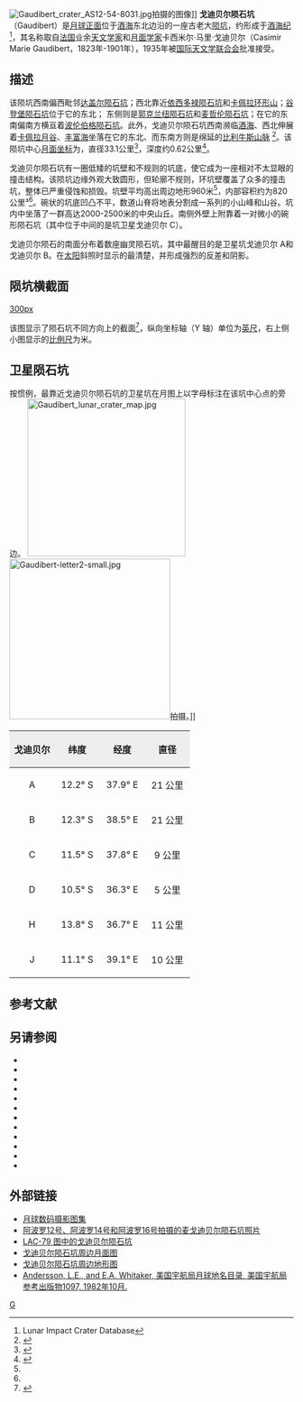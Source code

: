 {{lunar crater data|
 image=Gaudibert crater 4072 h2.jpg|
 caption=月球轨道器4号拍摄的图像|
 latitude=10.93|
 N_or_S=S|
 longitude=37.82|
 E_or_W=E|
 diameter=33.1公里|
 depth=0.62公里|
 colong=323|
 eponym=卡西米尔·马·戈迪贝尔}}
[[Image:Gaudibert_crater_AS12-54-8031.jpg|thumb]]拍摄的图像]]
'''戈迪贝尔陨石坑'''（Gaudibert）是[[月球正面|月球正面]]位于[[酒海|酒海]]东北边沿的一座古老大[[撞击坑|陨坑]]，约形成于[[酒海纪|酒海纪]]<ref name=LICD>Lunar Impact Crater Database</ref>，其名称取自[[法国|法国]]业余[[天文学家|天文学家]]和[[月面学|月面学家]]卡西米尔·马里·戈迪贝尔（Casimir Marie Gaudibert，1823年-1901年），1935年被[[国际天文学联合会|国际天文学联合会]]批准接受。

==描述==
该陨坑西南偏西毗邻[[达盖尔陨石坑|达盖尔陨石坑]]；西北靠近[[依西多禄陨石坑|依西多禄陨石坑]]和[[卡佩拉环形山|卡佩拉环形山]]；[[谷登堡陨石坑|谷登堡陨石坑]]位于它的东北；
东侧则是[[郭克兰纽陨石坑|郭克兰纽陨石坑]]和[[麦哲伦陨石坑|麦哲伦陨石坑]]；在它的东南偏南方横亘着[[波伦伯格陨石坑|波伦伯格陨石坑]]。此外，戈迪贝尔陨石坑西南濒临[[酒海|酒海]]、西北伸展着[[卡佩拉环形山|卡佩拉月谷]]、[[丰富海|丰富海]]坐落在它的东北、而东南方则是绵延的[[比利牛斯山脉_(月球)|比利牛斯山脉]]
<ref>{{Cite web |url=http://planetarynames.wr.usgs.gov/images/Lunar/lac_79_wac.pdf |title=Crater Gaudibert on LAC-79 map. |accessdate=2016-08-27 |archive-date=2018-05-30 |archive-url=https://web.archive.org/web/20180530171910/https://planetarynames.wr.usgs.gov/images/Lunar/lac_79_wac.pdf |dead-url=no }}</ref>。该陨坑中心[[月面坐标|月面坐标]]为{{Coord|10.93|S|37.82|E|globe:Moon|nogoogle=1|noosm=1}}，直径33.1公里<ref name="IAU">{{Cite web |url=http://planetarynames.wr.usgs.gov/Feature/2116 |title=Directory of the International Astronomical Union |access-date=2016-08-27 |archive-date=2018-07-02 |archive-url=https://web.archive.org/web/20180702175929/https://planetarynames.wr.usgs.gov/Feature/2116 |dead-url=no }}</ref>，深度约0.62公里<ref>{{Cite web |url=http://fisherka.csolutionshosting.net/astronote/plan/craterdepth/html/CraterDepthFeatureNameWestfall.html |title=John E. Westfall's Atlas of the Lunar Terminator, Cambridge Univ. Press (2000) |accessdate=2016-08-27 |archive-date=2014-12-18 |archive-url=https://archive.today/20141218234310/http://fisherka.csolutionshosting.net/astronote/plan/craterdepth/html/CraterDepthFeatureNameWestfall.html |dead-url=yes }}</ref>。

戈迪贝尔陨石坑有一圈低矮的坑壁和不规则的坑底，使它成为一座相对不太显眼的撞击结构。该陨坑边缘外观大致圆形，但轮廓不规则，环坑壁覆盖了众多的撞击坑，整体已严重侵蚀和损毁。坑壁平均高出周边地形960米<ref name="LICD"/>，内部容积约为820公里³<ref name="LICD"/>。碗状的坑底凹凸不平，数道山脊将地表分割成一系列的小山峰和山谷。坑内中坐落了一群高达2000-2500米的中央山丘。南侧外壁上附靠着一对微小的碗形陨石坑（其中位于中间的是坑卫星戈迪贝尔 C）。

戈迪贝尔陨石的南面分布着数座幽灵陨石坑，其中最醒目的是卫星坑戈迪贝尔 A和戈迪贝尔 B。在[[太阳|太阳]]斜照时显示的最清楚，并形成强烈的反差和阴影。

==陨坑横截面==
[[image:Gaudibert_crater_cross_section.jpg|300px]]

该图显示了陨石坑不同方向上的截面<ref>{{Cite web |url=http://ntrs.nasa.gov/archive/nasa/casi.ntrs.nasa.gov/19660012493_1966012493.pdf |title=Catalogue of lunar craters cross sections I Craters with peaks by Gerald S. Hawkins, William H. Zack and Stephen M. Saslow |accessdate=2016-08-27 |archive-date=2013-11-05 |archive-url=https://web.archive.org/web/20131105120354/http://ntrs.nasa.gov/archive/nasa/casi.ntrs.nasa.gov/19660012493_1966012493.pdf |dead-url=no }}</ref>，纵向坐标轴（Y 轴）单位为[[英尺|英尺]]，右上侧小图显示的[[比例尺|比例尺]]为米。

==卫星陨石坑==
按惯例，最靠近戈迪贝尔陨石坑的卫星坑在月图上以字母标注在该坑中心点的旁边。
[[Image:Gaudibert_lunar_crater_map.jpg|280px]]
[[Image:Gaudibert-letter2-small.jpg|285px]]拍摄。]]

{| class="wikitable"
!width="25%" style="background:#eeeeee;" |戈迪贝尔 
!width="25%" style="background:#eeeeee;" |纬度
!width="25%" style="background:#eeeeee;" |经度
!width="25%" style="background:#eeeeee;" |直径
|-
|align="center"|A
|align="center"|12.2° S
|align="center"|37.9° E
|align="center"|21 公里
|-
|align="center"|B
|align="center"|12.3° S
|align="center"|38.5° E
|align="center"|21 公里
|-
|align="center"|C
|align="center"|11.5° S
|align="center"|37.8° E
|align="center"|9 公里
|-
|align="center"|D
|align="center"|10.5° S
|align="center"|36.3° E
|align="center"|5 公里
|-
|align="center"|H
|align="center"|13.8° S
|align="center"|36.7° E
|align="center"|11 公里
|-
|align="center"|J
|align="center"|11.1° S
|align="center"|39.1° E
|align="center"|10 公里
|}{{clear}}
==参考文献==
{{reflist}}

==另请参阅==
{{refbegin}}
* {{cite book
  | last1 = Andersson
  | first1 = L. E.
  | last2 = Whitaker
  | first2 = E. A.
  | authorlink2 = Ewen Whitaker
  | date = 1982
  | title = [[NASA|NASA]] Catalogue of Lunar Nomenclature
  | publisher = NASA RP-1097
  | ref = harv
  }}
* {{cite web
  | last = Blue
  | first = Jennifer
  | date = July 25, 2007
  | title = Gazetteer of Planetary Nomenclature
  | publisher = [[United_States_Geological_Survey|USGS]]
  | url = http://planetarynames.wr.usgs.gov/
  | accessdate = 2007-08-05
  | ref = harv
  | archive-date = 2012-04-08
  | archive-url = https://www.webcitation.org/66mXDr4G9?url=http://planetarynames.wr.usgs.gov/
  | dead-url = no
  }}
* {{cite book
  | last1 = Bussey
  | first1 = B.
  | authorlink1 = Ben Bussey
  | last2 = Spudis
  | first2 = P.
  | authorlink2 = Paul Spudis
  | date = 2004
  | title = The Clementine Atlas of the Moon
  | publisher = Cambridge University Press
  | location = New York
  | isbn = 978-0-521-81528-4
  | ref = harv
  }}
* {{cite book
  | last1 = Cocks
  | first1 = Elijah E.
  | last2 = Cocks
  | first2 = Josiah C.
  | date = 1995
  | title = Who's Who on the Moon: A Biographical Dictionary of Lunar Nomenclature
  | url = https://archive.org/details/isbn_9780936389271
  | publisher = Tudor Publishers
  | isbn = 978-0-936389-27-1
  | ref = harv
  }}
* {{cite web
  | last = McDowell
  | first = Jonathan
  | date = July 15, 2007
  | url = http://host.planet4589.org/astro/lunar/
  | title = Lunar Nomenclature
  | publisher = Jonathan's Space Report
  | accessdate = 2007-10-24
  | ref = harv
  | archive-date = 2012-05-26
  | archive-url = https://www.webcitation.org/67wcYNfK3?url=http://host.planet4589.org/astro/lunar/
  | dead-url = no
  }}
* {{cite journal| last1 = Menzel| first1 = D. H.| last2 = Minnaert| first2 = M.| last3 = Levin| first3 = B.| last4 = Dollfus| first4 = A.| last5 = Bell| first5 = B.| title = Report on Lunar Nomenclature by the Working Group of Commission 17 of the IAU| doi = 10.1007/BF00171763| journal = Space Science Reviews| volume = 12| issue = 2| pages = 136–186| date = 1971| bibcode = 1971SSRv...12..136M| ref = harv}}
* {{cite book
  | first = Patrick
  | last = Moore
  | authorlink = Patrick Moore
  | date = 2001
  | title = On the Moon
  | url = https://archive.org/details/patrickmooreonmo00patr
  | publisher = Sterling Publishing Co.
  | isbn = 978-0-304-35469-6
  | ref = harv
  }}
* {{cite book
  | first = Fred W.
  | last = Price
  | date = 1988
  | title = The Moon Observer's Handbook
  | publisher = Cambridge University Press
  | isbn = 978-0-521-33500-3
  | ref = harv
  }}
* {{cite book
  | last = Rükl
  | first = Antonín
  | authorlink = Antonín Rükl
  | date = 1990
  | title = Atlas of the Moon
  | publisher = Kalmbach Books
  | isbn = 978-0-913135-17-4
  | ref = harv
  }}
* {{cite book
  | last = Webb
  | first = Rev. T. W.
  | authorlink = Thomas William Webb
  | date = 1962
  | title = Celestial Objects for Common Telescopes
  | url = https://archive.org/details/celestialobjects00webb
  | edition = 6th revised
  | publisher = Dover
  | isbn = 978-0-486-20917-3
  | ref = harv
  }}
* {{cite book
  | first = Ewen A.
  | last = Whitaker
  | authorlink = Ewen Whitaker
  | date = 1999
  | title = Mapping and Naming the Moon
  | publisher = Cambridge University Press
  | isbn = 978-0-521-62248-6
  | ref = harv
  }}
* {{cite book
  | first = Peter T.
  | last = Wlasuk
  | date = 2000
  | title = Observing the Moon
  | publisher = Springer
  | isbn = 978-1-85233-193-1
  | ref = harv
 }}
{{refend}}

==外部链接==
* [http://www.lpi.usra.edu/resources/lunar_orbiter/bin/srch_nam.shtml?Gaudibert%7C0 月球数码摄影图集] {{Wayback|url=http://www.lpi.usra.edu/resources/lunar_orbiter/bin/srch_nam.shtml?Gaudibert%7C0 |date=20201127015140 }}
* [http://www.lpi.usra.edu/resources/apollo/search/feature/?feature=Gaudibert 阿波罗12号、阿波罗14号和阿波罗16号拍摄的麦戈迪贝尔陨石坑照片] {{Wayback|url=http://www.lpi.usra.edu/resources/apollo/search/feature/?feature=Gaudibert |date=20201127012627 }}
* [http://www.lpi.usra.edu/resources/mapcatalog/LAC/lac79/ LAC-79 图中的戈迪贝尔陨石坑] {{Wayback|url=http://www.lpi.usra.edu/resources/mapcatalog/LAC/lac79/ |date=20160304091208 }}
* [http://www.lpi.usra.edu/resources/mapcatalog/usgs/I714/ 戈迪贝尔陨石坑周边月面图] {{Wayback|url=http://www.lpi.usra.edu/resources/mapcatalog/usgs/I714/ |date=20160304083218 }}
* [http://www.lpi.usra.edu/resources/mapcatalog/LTO/lto79d2_1/ 戈迪贝尔陨石坑周边地形图] {{Wayback|url=http://www.lpi.usra.edu/resources/mapcatalog/LTO/lto79d2_1/ |date=20100612041405 }}
* [http://planet4589.org/astro/lunar/RP-1097.pdf Andersson, L.E., and E.A. Whitaker, 美国宇航局月球地名目录, 美国宇航局参考出版物1097, 1982年10月.] {{Wayback|url=http://planet4589.org/astro/lunar/RP-1097.pdf |date=20141006125838 }}

[[Category:月球环形山|G]]
{{月球環形山 (G-K)}}